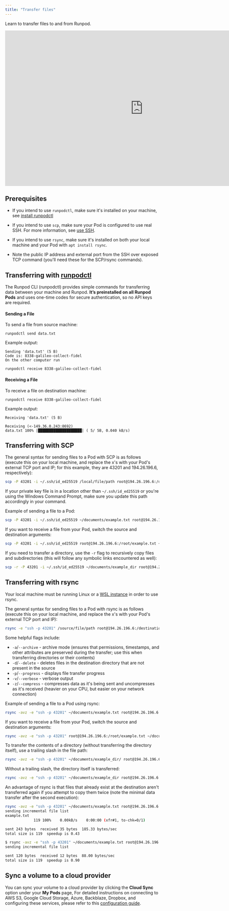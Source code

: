 ```yaml
---
title: "Transfer files"
---
```


Learn to transfer files to and from Runpod.

<Frame>
    
<iframe width="900" height="508" src="https://www.youtube.com/embed/Z3bCRDvBSY8?si=45Y2bRLXF6Pt-s95" title="YouTube video player" frameBorder="0" allow="accelerometer; autoplay; clipboard-write; encrypted-media; gyroscope; picture-in-picture; web-share" referrerpolicy="strict-origin-when-cross-origin"></iframe>

</Frame>

## Prerequisites

* If you intend to use `runpodctl`, make sure it's installed on your machine, see [install runpodctl](/runpodctl/install-runpodctl)

* If you intend to use `scp`, make sure your Pod is configured to use real SSH. For more information, see [use SSH](/pods/configuration/use-ssh).

* If you intend to use `rsync`, make sure it's installed on both your local machine and your Pod with `apt install rsync`.

* Note the public IP address and external port from the SSH over exposed TCP command (you'll need these for the SCP/rsync commands).

## Transferring with [runpodctl](/runpodctl/overview#data-transfer)

The Runpod CLI (runpodctl) provides simple commands for transferring data between your machine and Runpod. **It’s preinstalled on all Runpod Pods** and uses one-time codes for secure authentication, so no API keys are required.

#### Sending a File

To send a file from source machine:

```
runpodctl send data.txt
```

Example output:

```
Sending 'data.txt' (5 B)
Code is: 8338-galileo-collect-fidel
On the other computer run

runpodctl receive 8338-galileo-collect-fidel
```

#### Receiving a File

To receive a file on destination machine:

```
runpodctl receive 8338-galileo-collect-fidel
```

Example output:

```
Receiving 'data.txt' (5 B)

Receiving (<-149.36.0.243:8692)
data.txt 100% |████████████████████| ( 5/ 5B, 0.040 kB/s)
```

## Transferring with SCP

The general syntax for sending files to a Pod with SCP is as follows (execute this on your local machine, and replace the x's with your Pod's external TCP port and IP; for this example, they are 43201 and 194.26.196.6, respectively):

```sh
scp -P 43201 -i ~/.ssh/id_ed25519 /local/file/path root@194.26.196.6:/destination/file/path
```

<Info>

If your private key file is in a location other than `~/.ssh/id_ed25519` or you're using the Windows Command Prompt, make sure you update this path accordingly in your command.

</Info>

Example of sending a file to a Pod:

```sh
scp -P 43201 -i ~/.ssh/id_ed25519 ~/documents/example.txt root@194.26.196.6:/root/example.txt
```

If you want to receive a file from your Pod, switch the source and destination arguments:

```sh
scp -P 43201 -i ~/.ssh/id_ed25519 root@194.26.196.6:/root/example.txt ~/documents/example.txt
```

If you need to transfer a directory, use the `-r` flag to recursively copy files and subdirectories (this will follow any symbolic links encountered as well):

```sh
scp -r -P 43201 -i ~/.ssh/id_ed25519 ~/documents/example_dir root@194.26.196.6:/root/example_dir
```

## Transferring with rsync

<Info>

Your local machine must be running Linux or a [WSL instance](https://learn.microsoft.com/en-us/windows/wsl/about) in order to use rsync.

</Info>

The general syntax for sending files to a Pod with rsync is as follows (execute this on your local machine, and replace the x's with your Pod's external TCP port and IP):

```sh
rsync -e "ssh -p 43201" /source/file/path root@194.26.196.6:/destination/file/path
```

Some helpful flags include:

* `-a`/`--archive` - archive mode (ensures that permissions, timestamps, and other attributes are preserved during the transfer; use this when transferring directories or their contents)
* `-d`/`--delete` - deletes files in the destination directory that are not present in the source
* `-p`/`--progress` - displays file transfer progress
* `-v`/`--verbose` - verbose output
* `-z`/`--compress` - compresses data as it's being sent and uncompresses as it's received (heavier on your CPU, but easier on your network connection)

Example of sending a file to a Pod using rsync:

```sh
rsync -avz -e "ssh -p 43201" ~/documents/example.txt root@194.26.196.6:/root/example.txt
```

If you want to receive a file from your Pod, switch the source and destination arguments:

```sh
rsync -avz -e "ssh -p 43201" root@194.26.196.6:/root/example.txt ~/documents/example.txt
```

To transfer the contents of a directory (without transferring the directory itself), use a trailing slash in the file path:

```sh
rsync -avz -e "ssh -p 43201" ~/documents/example_dir/ root@194.26.196.6:/root/example_dir/
```

Without a trailing slash, the directory itself is transferred:

```sh
rsync -avz -e "ssh -p 43201" ~/documents/example_dir root@194.26.196.6:/root/
```

An advantage of rsync is that files that already exist at the destination aren't transferred again if you attempt to copy them twice (note the minimal data transfer after the second execution):

```sh
rsync -avz -e "ssh -p 43201" ~/documents/example.txt root@194.26.196.6:/root/example.txt
sending incremental file list
example.txt
             119 100%    0.00kB/s    0:00:00 (xfr#1, to-chk=0/1)

sent 243 bytes  received 35 bytes  185.33 bytes/sec
total size is 119  speedup is 0.43

$ rsync -avz -e "ssh -p 43201" ~/documents/example.txt root@194.26.196.6:/root/example.txt
sending incremental file list

sent 120 bytes  received 12 bytes  88.00 bytes/sec
total size is 119  speedup is 0.90
```

## Sync a volume to a cloud provider

You can sync your volume to a cloud provider by clicking the **Cloud Sync** option under your **My Pods** page, For detailed instructions on connecting to AWS S3, Google Cloud Storage, Azure, Backblaze, Dropbox, and configuring these services, please refer to this [configuration guide](/pods/configuration/export-data).
